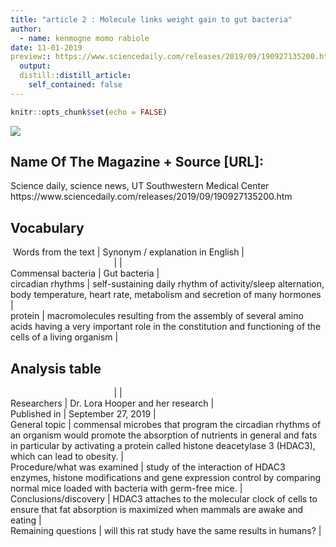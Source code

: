 ```yaml
---
title: "article 2 : Molecule links weight gain to gut bacteria"
author:
  - name: kenmogne momo rabiole
date: 11-01-2019
preview:: https://www.sciencedaily.com/releases/2019/09/190927135200.htm 
  output:
  distill::distill_article:
    self_contained: false
---
```


```r
knitr::opts_chunk$set(echo = FALSE)
```

![](https://upload.wikimedia.org/wikipedia/commons/thumb/5/54/2vqj.png/800px-2vqj.png)

## Name Of The Magazine + Source [URL]: 

Science daily, science news, UT Southwestern Medical Center https://www.sciencedaily.com/releases/2019/09/190927135200.htm

##  Vocabulary 

|  Words from the text                      | Synonym / explanation in English                                                                                                                                  |
|                                           |                                                                                                                                                                                                                                |
| Commensal bacteria                        | Gut bacteria                                                 |

| circadian rhythms                         | self-sustaining daily rhythm of activity/sleep alternation, body temperature, heart rate, metabolism and secretion of many hormones                          |

| protein                                   | macromolecules resulting from the assembly of several amino acids having a very important role in the constitution and functioning of the cells of a living organism                                       |

## Analysis table 

|                                           |                                                         |
| Researchers                               | Dr. Lora Hooper and her research                        |

| Published in                              | 	September 27, 2019                                    |

| General topic                             | commensal microbes that program the circadian rhythms of an organism would promote the absorption of nutrients in general and fats in particular by activating a protein called histone deacetylase 3 (HDAC3), which can lead to obesity.                              |

| Procedure/what was examined               | study of the interaction of HDAC3 enzymes, histone modifications and gene expression control by comparing normal mice loaded with bacteria with germ-free mice.                                             |

| Conclusions/discovery                     | HDAC3 attaches to the molecular clock of cells to ensure that fat absorption is maximized when mammals are awake and eating                            |

| Remaining questions                       | will this rat study have the same results in humans?                                                             |
